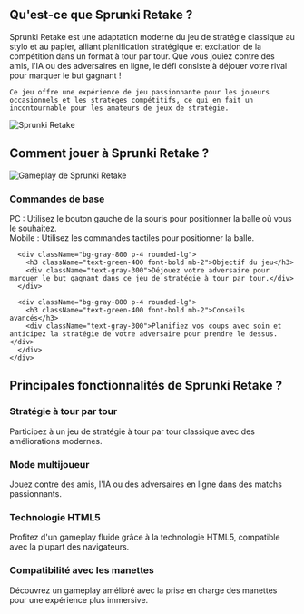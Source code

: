 ## Qu'est-ce que Sprunki Retake ?

<div className="flex flex-col md:flex-row items-center gap-8">
  <div className="w-full md:w-1/2 text-xl">
    Sprunki Retake est une adaptation moderne du jeu de stratégie classique au stylo et au papier, alliant planification stratégique et excitation de la compétition dans un format à tour par tour. Que vous jouiez contre des amis, l'IA ou des adversaires en ligne, le défi consiste à déjouer votre rival pour marquer le but gagnant !

    Ce jeu offre une expérience de jeu passionnante pour les joueurs occasionnels et les stratèges compétitifs, ce qui en fait un incontournable pour les amateurs de jeux de stratégie.
  </div>
  <div className="w-full md:w-1/2 flex justify-center items-center">
    <img 
      src="https://sprunkiretake.fun/game_screenshot.webp" 
      alt="Sprunki Retake" 
      className="w-4/5 h-auto"
    />
  </div>
</div>

## Comment jouer à Sprunki Retake ?

<div className="flex flex-col md:flex-row items-center gap-8">
  <div className="w-full md:w-1/2">
    <img 
      src="https://sprunkiretake.fun/game_screenshot.webp" 
      alt="Gameplay de Sprunki Retake" 
      className="w-4/5 h-auto mx-auto"
    />
  </div>
  <div className="w-full md:w-1/2">
    <div className="grid grid-cols-1 gap-4 mt-0">
      <div className="bg-gray-800 p-4 rounded-lg">
        <h3 className="text-green-400 font-bold mb-2">Commandes de base</h3>
        <div className="text-gray-300">
          PC : Utilisez le bouton gauche de la souris pour positionner la balle où vous le souhaitez.<br/>
          Mobile : Utilisez les commandes tactiles pour positionner la balle.
        </div>
      </div>

      <div className="bg-gray-800 p-4 rounded-lg">
        <h3 className="text-green-400 font-bold mb-2">Objectif du jeu</h3>
        <div className="text-gray-300">Déjouez votre adversaire pour marquer le but gagnant dans ce jeu de stratégie à tour par tour.</div>
      </div>

      <div className="bg-gray-800 p-4 rounded-lg">
        <h3 className="text-green-400 font-bold mb-2">Conseils avancés</h3>
        <div className="text-gray-300">Planifiez vos coups avec soin et anticipez la stratégie de votre adversaire pour prendre le dessus.</div>
      </div>
    </div>
  </div>
</div>

## Principales fonctionnalités de Sprunki Retake ?

<div className="grid grid-cols-1 md:grid-cols-2 gap-4">
  <div className="bg-gray-800 p-4 rounded-lg">
    <h3 className="text-green-400 font-bold mb-2">Stratégie à tour par tour</h3>
    <div className="text-gray-300">Participez à un jeu de stratégie à tour par tour classique avec des améliorations modernes.</div>
  </div>

  <div className="bg-gray-800 p-4 rounded-lg">
    <h3 className="text-green-400 font-bold mb-2">Mode multijoueur</h3>
    <div className="text-gray-300">Jouez contre des amis, l'IA ou des adversaires en ligne dans des matchs passionnants.</div>
  </div>

  <div className="bg-gray-800 p-4 rounded-lg">
    <h3 className="text-green-400 font-bold mb-2">Technologie HTML5</h3>
    <div className="text-gray-300">Profitez d'un gameplay fluide grâce à la technologie HTML5, compatible avec la plupart des navigateurs.</div>
  </div>

  <div className="bg-gray-800 p-4 rounded-lg">
    <h3 className="text-green-400 font-bold mb-2">Compatibilité avec les manettes</h3>
    <div className="text-gray-300">Découvrez un gameplay amélioré avec la prise en charge des manettes pour une expérience plus immersive.</div>
  </div>
</div>